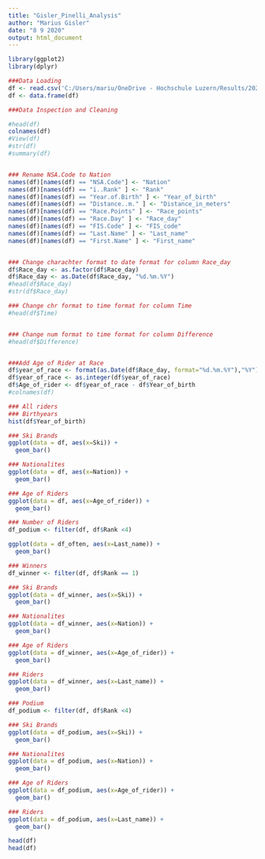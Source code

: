 ---
title: "Gisler_Pinelli_Analysis"
author: "Marius Gisler"
date: "8 9 2020"
output: html_document
---
```{r setup, include=FALSE}
library(ggplot2)
library(dplyr)

```

```{r setup, include=FALSE}
###Data Loading
df <- read.csv('C:/Users/mariu/OneDrive - Hochschule Luzern/Results/2020_Results.csv', header =TRUE, sep=";")
df <- data.frame(df)

```

```{r setup, include=FALSE}
###Data Inspection and Cleaning

#head(df)
colnames(df)
#View(df)
#str(df)
#summary(df)


### Rename NSA.Code to Nation
names(df)[names(df) == "NSA.Code"] <- "Nation"
names(df)[names(df) == "ï..Rank" ] <- "Rank"
names(df)[names(df) == "Year.of.Birth" ] <- "Year_of_birth"
names(df)[names(df) == "Distance..m." ] <- "Distance_in_meters"
names(df)[names(df) == "Race.Points" ] <- "Race_points"
names(df)[names(df) == "Race.Day" ] <- "Race_day"
names(df)[names(df) == "FIS.Code" ] <- "FIS_code"
names(df)[names(df) == "Last.Name" ] <- "Last_name"
names(df)[names(df) == "First.Name" ] <- "First_name"


### Change charachter format to date format for column Race_day
df$Race_day <- as.factor(df$Race_day)
df$Race_day <- as.Date(df$Race_day, "%d.%m.%Y")
#head(df$Race_day)
#str(df$Race_day)

### Change chr format to time format for column Time
#head(df$Time)


### Change num format to time format for column Difference
#head(df$Difference)


###Add Age of Rider at Race
df$year_of_race <- format(as.Date(df$Race_day, format="%d.%m.%Y"),"%Y")
df$year_of_race <- as.integer(df$year_of_race)
df$Age_of_rider <- df$year_of_race - df$Year_of_birth
#colnames(df)

```


```{r setup, include=FALSE}
### All riders
### Birthyears
hist(df$Year_of_birth)

### Ski Brands
ggplot(data = df, aes(x=Ski)) +
  geom_bar()

### Nationalites
ggplot(data = df, aes(x=Nation)) +
  geom_bar()

### Age of Riders
ggplot(data = df, aes(x=Age_of_rider)) +
  geom_bar()

### Number of Riders
df_podium <- filter(df, df$Rank <4)

ggplot(data = df_often, aes(x=Last_name)) +
  geom_bar()

```

```{r setup, include=FALSE}
### Winners
df_winner <- filter(df, df$Rank == 1)

### Ski Brands
ggplot(data = df_winner, aes(x=Ski)) +
  geom_bar()

### Nationalites
ggplot(data = df_winner, aes(x=Nation)) +
  geom_bar()

### Age of Riders
ggplot(data = df_winner, aes(x=Age_of_rider)) +
  geom_bar()

### Riders
ggplot(data = df_winner, aes(x=Last_name)) +
  geom_bar()

```


```{r setup, include=FALSE}
### Podium
df_podium <- filter(df, df$Rank <4)

### Ski Brands
ggplot(data = df_podium, aes(x=Ski)) +
  geom_bar()

### Nationalites
ggplot(data = df_podium, aes(x=Nation)) +
  geom_bar()

### Age of Riders
ggplot(data = df_podium, aes(x=Age_of_rider)) +
  geom_bar()

### Riders
ggplot(data = df_podium, aes(x=Last_name)) +
  geom_bar()

head(df)
head(df)

```
